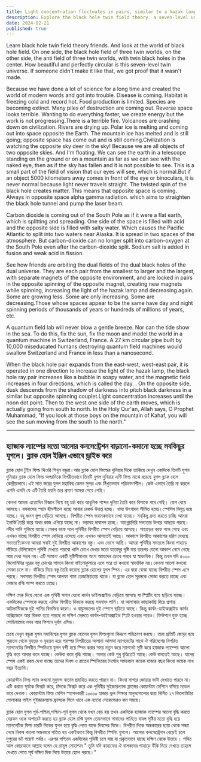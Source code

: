 ```yaml
---
title: Light concentration fluctuates in pairs, similar to a hazak lamp. This drives black hole engines.
description: Explore the black hole twin field theory. a seven-level universe with central twin black holes. Modern civilization faces crises due to cosmic forces, while quantum labs fail to replicate these effects.
date: 2024-02-21
published: true
---
```


Learn black hole twin field theory friends. And look at the world of black hole field. On one side, the black hole field of three twin worlds, on the other side, the anti field of three twin worlds, with twin black holes in the center. How beautiful and perfectly circular is this seven-level twin universe. If someone didn't make it like that, we got proof that it wasn't made.

Because we have done a lot of science for a long time and created the world of modern words and got into trouble. Disease is coming. Habitat is freezing cold and record hot. Food production is limited. Species are becoming extinct. Many piles of destruction are coming out. Reverse space looks terrible. Wanting to do everything faster, we create energy but the work is not progressing.There is a terrible fire. Volcanoes are crashing down on civilization. Rivers are drying up. Polar ice is melting and coming out into space opposite the Earth. The mountain ice has melted and is still going; opposite space has come out and is still coming.Civilization is watching the opposite sky deer in the sky! Because we are all objects of two opposite skies. And I'm floating. We can see the earth in a telescope standing on the ground or on a mountain as far as we can see with the naked eye, then as if the sky has fallen and it is not possible to see. This is a small part of the field of vision that our eyes will see, which is normal.But if an object 5000 kilometers away comes in front of the eye or binoculars, it is never normal because light never travels straight. The twisted spin of the black hole creates matter. This means that opposite space is coming. Always in opposite space alpha gamma radiation. which aims to straighten the black hole tunnel and pump the laser beam.

Carbon dioxide is coming out of the South Pole as if it were a flat earth, which is splitting and spreading. One side of the space is filled with acid and the opposite side is filled with salty water. Which causes the Pacific Atlantic to split into two waters near Alaska. It is spread in two spaces of the atmosphere. But carbon-dioxide can no longer split into carbon-oxygen at the South Pole even after the carbon-dioxide split. Sodium salt is added in fusion and weak acid in fission.

See how friends are orbiting the dual fields of the dual black holes of the dual universe. They are each pair from the smallest to larger and the largest, with separate magnets of the opposite environment, and are locked in pairs in the opposite spinning of the opposite magnet, creating new magnets while spinning, increasing the light of the hazak lamp and decreasing again. Some are growing less. Some are only increasing. Some are decreasing.Those whose spaces appear to be the same have day and night spinning periods of thousands of years or hundreds of millions of years, etc.

A quantum field lab will never blow a gentle breeze. Nor can the tide show in the sea. To do this, fix the sun, fix the moon and model the world in a quantum machine in Switzerland, France. A 27 km circular pipe built by 10,000 miseducated humans destroying quantum field machines would swallow Switzerland and France in less than a nanosecond.

When the black hole pair expands from the east-west, west-east pair, it is operated in one direction to increase the light of the hazak lamp, the black hole ray pair increases like a bubble in soapy water, and the magnetic field increases in four directions, which is called the day. .
On the opposite side, dusk descends from the shadow of darkness into pitch black darkness in a similar but opposite spinning couplet.Light concentration increases until the noon dot point. Then to the west one side of the earth moves, which is actually going from south to north. In the Holy Qur'an, Allah says, O Prophet Muhammad, "If you look at those boys on the mountain of Kahaf, you will see the sun moving from the south to the north."

---

## হ‍্যাজাক ল‍্যাম্পের মতো আলোর কনসেন্ট্রেশন বাড়ানো-কমানো হচ্ছে সবকিছুর যুগলে। ব্ল‍্যাক হোল ইঞ্জিন এভাবে ড্রাইভ করে

ব্ল‍্যাক হোল টুইন ফিল্ড থিওরি শিখুন বন্ধুরা।আর ব্ল‍্যাক হোল ফিল্ডের দুনিয়ার দিকে তাকিয়ে দেখুন একদিকে তিনটি যুগল দুনিয়ার ব্ল‍্যাক হোল ফিল্ড অপরদিকে বিপরীতভাবে তিনটি যুগল দুনিয়ার এন্টি ফিল্ড  মাঝে রয়েছে যুগল ব্ল‍্যাক হোল কেন্দ্রীয়ভাবে।এই সাত স্তরের যুগল মহাবিশ্ব কেমন সুন্দর এবং নিঁখুতভাবে পরিক্রমণশীল। কেউ এভাবে তৈরি না করলে এমনি এমনি যে এটি তৈরি হয়নি তার প্রমাণ আমরা পেয়ে গেছি।  

কেননা আমরা এতোদিন বিজ্ঞান নিয়ে বহু চর্চা করে আধুনিক শব্দের দুনিয়া তৈরি করে বিপাকে পরে গেছি। রোগ ধেয়ে আসছে। বসবাসের স্হান হীমশীতল হচ্ছে আবার রেকর্ড উত্তপ্ত হচ্ছে। খাদ‍্য উৎপাদন সীমিত হচ্ছে।স্পেসিস বিলুপ্ত হয়ে যাচ্ছে। বহু ধ্বংস স্তুপ বেড়িয়ে আসছে। বিপরীত স্পেস ভয়ানকভাবে দেখা যাচ্ছে। সবকিছু দ্রুত করতে চাচ্ছি আমরা ইনার্জি তৈরি করে অথচ কাজ এগিয়ে যাচ্ছে না। ভয়াবহ দাবানল হচ্ছে। আগ্নেয়গিরি সভ‍্যতার উপরে আছড়ে পরছে।নদীর পানি শুকিয়ে যাচ্ছে।মেরুর বরফ গলে পৃথিবীর বিপরীত স্পেস বেড়িয়ে আসছে। পাহাড়ের বরফ গলে গেছে এবং এখনও যাচ্ছে বিপরীত স্পেস বেড়িয়ে এসেছে এবং এখনও আসতেই আছে। আকাশে বিপরীত আকাশের হরিণ দেখছে সভ‍্যতা?কেননা আমরা সবাই দুই বিপরীত আকাশের বস্তু। এবং ভেসে আছি। আমরা পৃথিবীর সমতলে কিংবা পাহাড়ে দাঁড়িয়ে টেলিস্কোপে পৃথিবী দেখতে পারবো খালি চোখে দেখার মতো যতোদূর দৃষ্টি যায় তারপর যেনো আকাশ নেমে গেছে আর দেখা সম্ভব নয়।এটি সামান‍্য একটি দৃষ্টিসীমানার অংশ আমাদের চোখে পরবে যা স্বাভাবিক। কিন্তু তখন যদি ৫০০০ কিলোমিটার দূরের বস্তু চোখের সামনে কিংবা বাইনোকুলারে এসে পরে তা কখনো স্বাভাবিক নয়।কেননা আলো কখনো সোজা চলে না। বাঁকিয়ে দিয়ে বস্তু তৈরি করেছে ব্ল‍্যাক হোলের যুগল স্পিন। এর দ্বারা বোঝা যাচ্ছে বিপরীত স্পেস এসে পরছে। সবসময় বিপরীত স্পেস আলফা গামা তেজস্ক্রিয়তায় থাকে। যা ব্ল‍্যাক হোল সূরঙ্গকে সোজা করতে চাচ্ছে এবং লেজার রশ্মি পাম্প করতে চাচ্ছে।

দক্ষিণ মেরু দিয়ে যেনো এক পৃথিবী সমান যেনো কার্বন ডাইঅক্সাইড বেড়িয়ে আসছে যা স্প্লিটিং হয়ে ছড়িয়ে যাচ্ছে। একদিকের স্পেসকে করছে এসিড বিপরীত দিককে করছে লবনাক্ত পানি। যা  আলাস্কার কাছাকাছি দিয়ে প্রশান্ত আটলান্টিককে দুই পানির বিভক্তির কারণ। ও বায়ুমন্ডলের দুই স্পেসে ছড়িয়ে আছে।  কিন্তু কার্বন-ডাইঅক্সাইড কার্বন অক্সিজেনে আর বিভক্ত হতে পারছে না দক্ষিণ মেরুতে কার্বন-ডাইঅক্সাইড স্প্লিট হওয়ার পরেও। ফিউশনে যুক্ত হচ্ছে সোডিয়ামের লবন আর ফিশনে দূর্বল এসিড।

চেয়ে দেখুন বন্ধুরা যুগল মহাবিশ্বের যুগল ব্ল‍্যাক হোলের যুগল ফিল্ডগুলো  কিরূপে পরিক্রমণ করছে। তারা প্রতিটি জোড়া হয়ে ক্ষুদ্রতম থেকে বৃহত্তর ও বৃহত্তম হয়ে পরস্পর বিপরীতের আলাদা আলাদা ম‍্যাগনেটের সাথে ঐ পরিবেশের বিপরিত ম‍্যাগনেটের বিপরীত স্পিনিংয়ে যুগল বন্দী হয়ে স্পিন করার সময় নতুন করে ম‍্যাগনেট সৃষ্টি করে হ‍্যাজাক ল‍্যাম্পের আলো বৃদ্ধি করে আবার কমে যাচ্ছে। কেউবা কমে বৃদ্ধি পাচ্ছে। আবার কেউ শুধু বৃদ্ধিতেই আছে।কেউ কমতেই আছে। যাদের স্পেস একই রকম দেখা যাচ্ছে তাদের দিবস ও রাতের স্পিনিংয়ের দৈর্ঘ‍্যের সময়কাল কয়েক হাজার বছর কিংবা কয়েক লাখ বছর ইত‍্যাদি।

কোয়ান্টাম ফিল্ড ল‍্যাব কখনো মৃদুমন্দ বাতাস প্রবাহিত করতে পারবে না। কিংবা সাগরে জোয়ার ভাটা দেখাতে পারবে না। এটি করতে সূর্যকে ফিক্সট করে, চাঁদকে ফিক্সট করে এক পৃথিবীর  সুইজারল‍্যান্ড ফ্রান্সের কোয়ান্টাম মেশিনে বসিয়ে মডেল করে দেখাক। কোয়ান্টাম ফিল্ড মেশিন স্হাপনকারী ১০০০০ হাজার ভুল শিক্ষার মানুষগোলোর দ্বারা নির্মিত ২৭ কিলোমিটার গোলাকার পাইপ সুইজারল‍্যান্ড ফ্রান্সকে গিলে খাবে এক ন‍্যানো সেকেন্ডেরও কম সময়ে।

ব্ল‍্যাক হোল যুগল পূর্ব-পশ্চিম,পশ্চিম-পূর্ব যুগল থেকে যখন বেড় হয় তখন একদিকে হ‍্যাজাক ল‍্যাম্পের আলো বৃদ্ধি করতে যেরকম ওকে অপারেট করতে হয় ব্ল‍্যাক হোল রশ্মি যুগল তেমনভাবে সাবানের পানিতে বাবল সৃষ্টির মতো বৃদ্ধি হয়ে ম‍্যাগনেটিক ফিল্ড চারটি দিকের যুগল হয়ে বৃদ্ধি পেতে যাকে দিবসের দিকে। বিপরীত দিকে অন্ধকারের ছায়া থেকে সন্ধ‍্যা নেমে নিকষ কালো অন্ধকারে পতিত হয় একইভাবে কিন্তু বিপরীত স্পিনিং যুগলে।  আলোর কনসেন্ট্রেশন বেড়েই চলে দুপুরের ডট পয়েন্ট পর্যন্ত। এরপর পশ্চিমে একদিকের পৃথিবী চলে যায় যা প্রকৃতভাবে যাচ্ছে দক্ষিণ থেকে উত্তরে । পবিত্র আল কোরআনে আল্লাহ বলেন হে রাসূল মোহাম্মদ " তুমি যদি কাহাফের ঐ বালকদের পাহাড়ে উঁকি দিয়ে দেখতে তাহলে দেখতে পেতে সূর্য দক্ষিণ দিক দিয়ে উত্তরে হেলে পরছে।"
